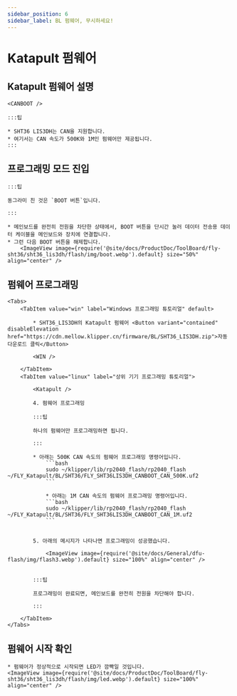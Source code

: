 ```yaml
---
sidebar_position: 6
sidebar_label: BL 펌웨어, 무시하세요!
---
```



# Katapult 펌웨어

## Katapult 펌웨어 설명

    <CANBOOT />

    :::팁

    * SHT36 LIS3DH는 CAN을 지원합니다.
    * 여기서는 CAN 속도가 500K와 1M인 펌웨어만 제공됩니다.
    :::

## 프로그래밍 모드 진입

    :::팁

    동그라미 친 것은 `BOOT 버튼`입니다.

    :::

    * 메인보드를 완전히 전원을 차단한 상태에서, BOOT 버튼을 단시간 눌러 데이터 전송용 데이터 케이블을 메인보드와 장치에 연결합니다.
    * 그런 다음 BOOT 버튼을 해제합니다.
        <ImageView image={require('@site/docs/ProductDoc/ToolBoard/fly-sht36/sht36_lis3dh/flash/img/boot.webp').default} size="50%" align="center" />

## 펌웨어 프로그래밍
    <Tabs>
        <TabItem value="win" label="Windows 프로그래밍 튜토리얼" default>

            * SHT36_LIS3DH의 Katapult 펌웨어 <Button variant="contained" disableElevation href="https://cdn.mellow.klipper.cn/firmware/BL/SHT36_LIS3DH.zip">자동 다운로드 클릭</Button>

            <WIN />

        </TabItem>
        <TabItem value="linux" label="상위 기기 프로그래밍 튜토리얼">
            
            <Katapult />

            4. 펌웨어 프로그래밍

            :::팁

            하나의 펌웨어만 프로그래밍하면 됩니다.

            :::

            * 아래는 500K CAN 속도의 펌웨어 프로그래밍 명령어입니다.
                ```bash
                sudo ~/klipper/lib/rp2040_flash/rp2040_flash ~/FLY_Katapult/BL/SHT36/FLY_SHT36LIS3DH_CANBOOT_CAN_500K.uf2
                ```
                        
                * 아래는 1M CAN 속도의 펌웨어 프로그래밍 명령어입니다.
                ```bash
                sudo ~/klipper/lib/rp2040_flash/rp2040_flash ~/FLY_Katapult/BL/SHT36/FLY_SHT36LIS3DH_CANBOOT_CAN_1M.uf2
                ```


            5. 아래의 메시지가 나타나면 프로그래밍이 성공했습니다.

                <ImageView image={require('@site/docs/General/dfu-flash/img/flash3.webp').default} size="100%" align="center" />


            :::팁

            프로그래밍이 완료되면, 메인보드를 완전히 전원을 차단해야 합니다.

            :::

        </TabItem>
    </Tabs>

## 펌웨어 시작 확인

    * 펌웨어가 정상적으로 시작되면 LED가 깜빡일 것입니다.
    <ImageView image={require('@site/docs/ProductDoc/ToolBoard/fly-sht36/sht36_lis3dh/flash/img/led.webp').default} size="100%" align="center" />
